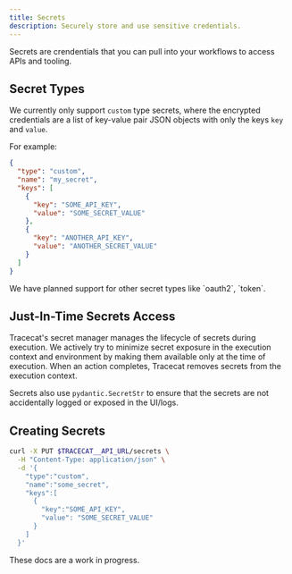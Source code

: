 ```yaml
---
title: Secrets
description: Securely store and use sensitive credentials.
---
```


Secrets are crendentials that you can pull into your workflows to access APIs and tooling.

## Secret Types

We currently only support `custom` type secrets, where the encrypted credentials are a list of key-value pair JSON objects with only the keys `key` and `value`.

For example:

```json
{
  "type": "custom",
  "name": "my_secret",
  "keys": [
    {
      "key": "SOME_API_KEY",
      "value": "SOME_SECRET_VALUE"
    },
    {
      "key": "ANOTHER_API_KEY",
      "value": "ANOTHER_SECRET_VALUE"
    }
  ]
}
```

<Tip>
We have planned support for other secret types like `oauth2`,  `token`.

</Tip>

## Just-In-Time Secrets Access

Tracecat's secret manager manages the lifecycle of secrets during execution.
We actively try to minimize secret exposure in the execution context and environment by making them available only at the time of execution.
When an action completes, Tracecat removes secrets from the execution context.

Secrets also use `pydantic.SecretStr` to ensure that the secrets are not accidentally logged or exposed in the UI/logs.

## Creating Secrets

```sh
curl -X PUT $TRACECAT__API_URL/secrets \
  -H "Content-Type: application/json" \
  -d '{
    "type":"custom",
    "name":"some_secret",
    "keys":[
      {
        "key":"SOME_API_KEY",
        "value": "SOME_SECRET_VALUE"
      }
    ]
  }'
```

<Warning>These docs are a work in progress.</Warning>
